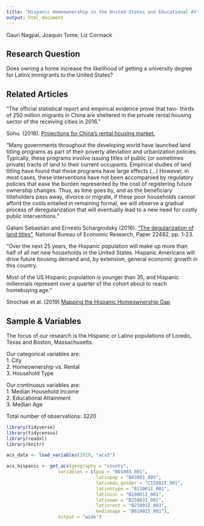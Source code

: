 ```yaml
---
title: "Hispanic Homeownership in the United States and Educational Attainment"
output: html_document
---
```

Gauri Nagpal, Joaquin Tome, Liz Cormack

## Research Question
Does owning a home increase the likelihood of getting a university degree for Latinx immigrants to the United States?

## Related Articles

"The official statistical report and empirical evidence prove that two- thirds of 250 million migrants in China are sheltered in the private rental housing sector of the receiving cities in 2016."
 
Sohu. (2018). [Projections for China’s rental housing market.](https://house. focus.cn/zixun/4ce70da0536e7259.html)

"Many governments throughout the developing world have launched land titling programs as part of their poverty alleviation and urbanization policies. Typically, these programs involve issuing titles of public (or sometimes private) tracts of land to their current occupants. Empirical studies of land titling have found that these programs have large effects (…) However, in most cases, these interventions have not been accompanied by regulatory policies that ease the burden represented by the cost of registering future ownership changes. Thus, as time goes by, and as the beneficiary titleholders pass away, divorce or migrate, if these poor households cannot afford the costs entailed in remaining formal, we will observe a gradual process of deregularization that will eventually lead to a new need for costly public interventions."

Galiani Sebastián and Ernesto Schargrodsky (2016). [“The degularization of land titles”](https://papers.ssrn.com/sol3/papers.cfm?abstract_id=2819867), National Bureau of Economic Research, Paper 22482, pp. 1-23.

"Over the next 25 years, the Hispanic population will make up more than half of all net new households in the United States. Hispanic Americans will drive future housing demand and, by extension, general economic growth in this country.

Most of the US Hispanic population is younger than 35, and Hispanic millennials represent over a quarter of the cohort about to reach homebuying age."

Strochak et al. (2019) [Mapping the Hispanic Homeownership Gap](https://www.urban.org/urban-wire/mapping-hispanic-homeownership-gap)

## Sample & Variables
The focus of our research is the Hispanic or Latino populations of Loredo, Texas and Boston, Massachusetts.

Our categorical variables are:   
1. City    
2. Homeownership vs. Rental   
3. Household Type    
 
Our continuous variables are:    
1. Median Household Income   
2. Educational Attainment    
3. Median Age   

Total number of observations: 3220



```r
library(tidyverse)
library(tidycensus)
library(readxl)
library(knitr)
```

```r
acs_data <- load_variables(2019, "acs5")
```

```r
acs_hispanic <- get_acs(geography = "county", 
                   variables = c(pop = "B01003_001",
                                 latinpop = "B03001_003",
                                 latinedu_gender = "C15002I_001",
                                 latinhtype = "B11001I_001",
                                 latininc = "B19001I_001",
                                 latinown = "B25003I_002",
                                 latinrent = "B25003I_003",
                                 medianage = "B01002I_001"), 
                   output = "wide")
```
